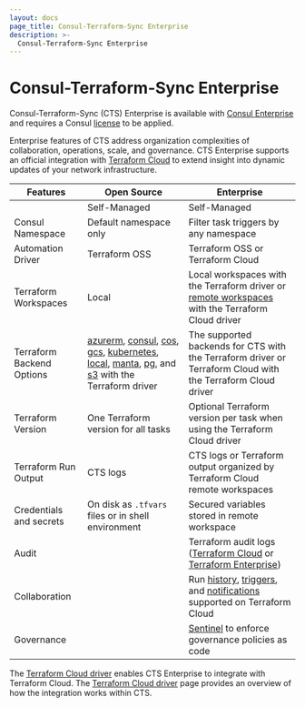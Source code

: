 ```yaml
---
layout: docs
page_title: Consul-Terraform-Sync Enterprise
description: >-
  Consul-Terraform-Sync Enterprise
---
```


# Consul-Terraform-Sync Enterprise

Consul-Terraform-Sync (CTS) Enterprise is available with [Consul Enterprise](https://www.hashicorp.com/products/consul) and requires a Consul [license](/docs/nia/enterprise/license) to be applied.

Enterprise features of CTS address organization complexities of collaboration, operations, scale, and governance. CTS Enterprise supports an official integration with [Terraform Cloud](https://www.terraform.io/cloud) to extend insight into dynamic updates of your network infrastructure.

| Features | Open Source | Enterprise |
|----------|-------------|------------|
| | Self-Managed | Self-Managed |
| Consul Namespace | Default namespace only | Filter task triggers by any namespace |
| Automation Driver | Terraform OSS | Terraform OSS or Terraform Cloud |
| Terraform Workspaces | Local | Local workspaces with the Terraform driver or [remote workspaces](https://www.terraform.io/cloud-docs/workspaces) with the Terraform Cloud driver |
| Terraform Backend Options | [azurerm](https://www.terraform.io/docs/backends/types/azurerm.html), [consul](https://www.terraform.io/docs/backends/types/consul.html), [cos](https://www.terraform.io/docs/backends/types/cos.html), [gcs](https://www.terraform.io/docs/backends/types/gcs.html), [kubernetes](https://www.terraform.io/docs/backends/types/kubernetes.html), [local](https://www.terraform.io/docs/backends/types/local.html), [manta](https://www.terraform.io/docs/backends/types/manta.html), [pg](https://www.terraform.io/docs/backends/types/pg.html), and [s3](https://www.terraform.io/docs/backends/types/s3.html) with the Terraform driver | The supported backends for CTS with the Terraform driver or Terraform Cloud with the Terraform Cloud driver |
| Terraform Version | One Terraform version for all tasks | Optional Terraform version per task when using the Terraform Cloud driver |
| Terraform Run Output | CTS logs | CTS logs or Terraform output organized by Terraform Cloud remote workspaces |
| Credentials and secrets | On disk as `.tfvars` files or in shell environment | Secured variables stored in remote workspace |
| Audit | | Terraform audit logs ([Terraform Cloud](https://www.terraform.io/cloud-docs/api-docs/audit-trails) or [Terraform Enterprise](https://www.terraform.io/enterprise/admin/infrastructure/logging)) |
| Collaboration | | Run [history](https://www.terraform.io/docs/cloud/run/manage.html), [triggers](https://www.terraform.io/docs/cloud/workspaces/run-triggers.html), and [notifications](https://www.terraform.io/docs/cloud/workspaces/notifications.html) supported on Terraform Cloud |
| Governance | | [Sentinel](https://www.terraform.io/docs/cloud/sentinel/index.html) to enforce governance policies as code |

The [Terraform Cloud driver](/docs/nia/configuration#terraform-cloud-driver) enables CTS Enterprise to integrate with Terraform Cloud. The [Terraform Cloud driver](/docs/nia/network-drivers/terraform-cloud) page provides an overview of how the integration works within CTS.
